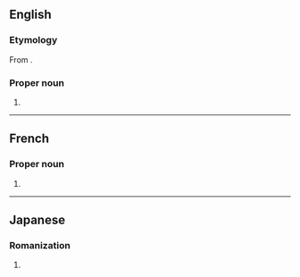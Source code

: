 ==English==
===Etymology===
From {{bor|en|ja|山田|tr=Yamada}}.
===Proper noun===
{{en-proper noun}}

# {{surname|from=Japanese}}

----

==French==

===Proper noun===
{{head|fr|proper noun}}

# {{surname|lang=fr|from=Japanese}}

----

==Japanese==

===Romanization===
{{ja-romaji}}

# {{ja-romanization of|やまだ}}